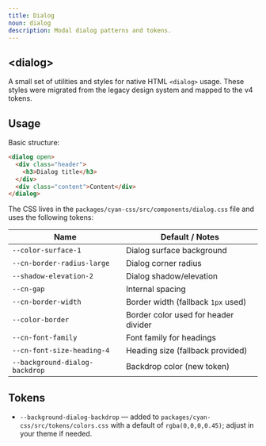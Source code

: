 ```yaml
---
title: Dialog
noun: dialog
description: Modal dialog patterns and tokens.
---
```



<article class="column-l surface">

# &lt;dialog&gt;

A small set of utilities and styles for native HTML `<dialog>` usage. These styles were migrated from the legacy design system and mapped to the v4 tokens.

## Usage

Basic structure:

```html
<dialog open>
  <div class="header">
    <h3>Dialog title</h3>
  </div>
  <div class="content">Content</div>
</dialog>
```

<DialogDemo />


The CSS lives in the `packages/cyan-css/src/components/dialog.css` file and uses the following tokens:

| Name | Default / Notes |
| --- | --- |
| `--color-surface-1` | Dialog surface background |
| `--cn-border-radius-large` | Dialog corner radius |
| `--shadow-elevation-2` | Dialog shadow/elevation |
| `--cn-gap` | Internal spacing |
| `--cn-border-width` | Border width (fallback `1px` used) |
| `--color-border` | Border color used for header divider |
| `--cn-font-family` | Font family for headings |
| `--cn-font-size-heading-4` | Heading size (fallback provided) |
| `--background-dialog-backdrop` | Backdrop color (new token)

## Tokens

- `--background-dialog-backdrop` — added to `packages/cyan-css/src/tokens/colors.css` with a default of `rgba(0,0,0,0.45)`; adjust in your theme if needed.

</article>
